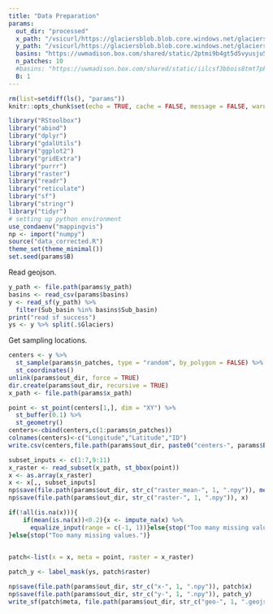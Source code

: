 ```yaml
---
title: "Data Preparation"
params:
  out_dir: "processed"
  x_path: "/vsicurl/https://glaciersblob.blob.core.windows.net/glaciersdata-kris/corrected/region-corrected.vrt"
  y_path: "/vsicurl/https://glaciersblob.blob.core.windows.net/glaciersdata-kris/glaciers.geojson"
  basins: "https://uwmadison.box.com/shared/static/2ptmi9b4gt5d5vyusju5u8kn5n1s6hnd.csv"
  n_patches: 10
  #basins: "https://uwmadison.box.com/shared/static/iilcsf3bbois8tmt7pklriu219s4wlu6.csv" # for test basins
  B: 1 
---
```


```r
rm(list=setdiff(ls(), "params"))
knitr::opts_chunk$set(echo = TRUE, cache = FALSE, message = FALSE, warning = FALSE)
```

```r
library("RStoolbox")
library("abind")
library("dplyr")
library("gdalUtils")
library("ggplot2")
library("gridExtra")
library("purrr")
library("raster")
library("readr")
library("reticulate")
library("sf")
library("stringr")
library("tidyr")
# setting up python environment
use_condaenv("mappingvis")
np <- import("numpy")
source("data_corrected.R")
theme_set(theme_minimal())
set.seed(params$B)
```

Read geojson.

```r
y_path <- file.path(params$y_path)
basins <- read_csv(params$basins)
y <- read_sf(y_path) %>%
  filter(Sub_basin %in% basins$Sub_basin)
print("read sf success")
ys <- y %>% split(.$Glaciers)
```
Get sampling locations.

```r
centers <- y %>%
  st_sample(params$n_patches, type = "random", by_polygon = FALSE) %>%
  st_coordinates()
unlink(params$out_dir, force = TRUE)
dir.create(params$out_dir, recursive = TRUE)
x_path <- file.path(params$x_path)
```

```r
point <- st_point(centers[1,], dim = "XY") %>%
  st_buffer(0.1) %>%
  st_geometry()
centers<-cbind(centers,c(1:params$n_patches))
colnames(centers)<-c("Longitude","Latitude","ID")
write.csv(centers,file.path(params$out_dir, paste0("centers-", params$B, ".csv")))
```

```r
subset_inputs <- c(1:7,9:11)
x_raster <- read_subset(x_path, st_bbox(point))
x <- as.array(x_raster)
x <- x[,, subset_inputs]
np$save(file.path(params$out_dir, str_c("raster_mean-", 1, ".npy")), mean(is.na(x)))
np$save(file.path(params$out_dir, str_c("raster-", 1, ".npy")), x)

if(!all(is.na(x))){
    if(mean(is.na(x))<0.2){x <- impute_na(x) %>%
      equalize_input(range = c(-1, 1))}else{stop("Too many missing values.")}
}else{stop("Too many missing values.")}

      
patch<-list(x = x, meta = point, raster = x_raster)
```

```r
patch_y <- label_mask(ys, patch$raster)
```

```r

np$save(file.path(params$out_dir, str_c("x-", 1, ".npy")), patch$x)
np$save(file.path(params$out_dir, str_c("y-", 1, ".npy")), patch_y)
write_sf(patch$meta, file.path(params$out_dir, str_c("geo-", 1, ".geojson")))
```
